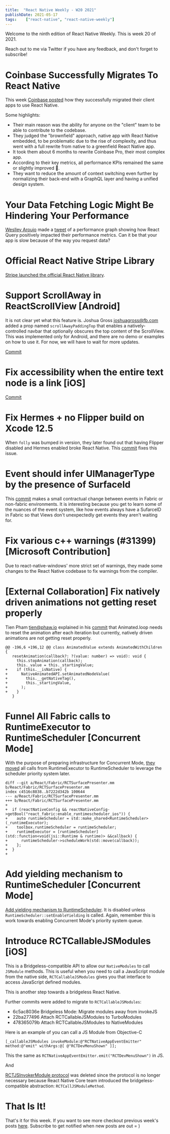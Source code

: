 ```yaml
---
title:  "React Native Weekly - W20 2021"
publishDate: 2021-05-17
tags:    ["react-native", "react-native-weekly"]
---
```



Welcome to the ninth edition of React Native Weekly. This is week 20 of 2021.

Reach out to me via Twitter if you have any feedback, and don't forget to subscribe!


# Coinbase Successfully Migrates To React Native

This week [Coinbase posted](https://blog.coinbase.com/announcing-coinbases-successful-transition-to-react-native-af4c591df971) how they successfully migrated their client apps to use React Native. 

Some highlights:

- Their main reason was the ability for anyone on the "client" team to be able to contribute to the codebase.
- They judged the "brownfield" approach, native app with React Native embedded, to be problematic due to the rise of complexity, and thus went with a full rewrite from native to a greenfield React Native app. 
- It took them about 6 months to rewrite Coinbase Pro, their most complex app.
- According to their key metrics, all performance KPIs remained the same or slightly improved 🤯.
- They want to reduce the amount of context switching even further by normalizing their back-end with a GraphQL layer and having a unified design system.



# Your Data Fetching Logic Might Be Hindering Your Performance


[Weslley Aroujo](https://twitter.com/_weslleyaraujo) made a [tweet](https://twitter.com/_weslleyaraujo/status/1393121444851326976?s=20) of a performance graph showing how React Query positively impacted their performance metrics. Can it be that your app is slow because of the way you request data? 


# Official React Native Stripe Library

[Stripe launched the official React Native library](https://twitter.com/StripeDev/status/1391863173926506501).



# Support ScrollAway in ReactScrollView [Android]

It is not clear yet what this feature is. Joshua Gross <joshuagross@fb.com> added a prop named `scrollAwayPaddingTop` that enables a natively-controlled navbar that optionally obscures the top content of the ScrollView. This was implemented only for Android, and there are no demo or examples on how to use it. For now, we will have to wait for more updates.

[Commit](https://github.com/facebook/react-native/commit/0ef5beee85) 


# Fix accessibility when the entire text node is a link [iOS]

[Commit](https://github.com/facebook/react-native/commit/83e5cdd369) 


# Fix Hermes + no Flipper build on Xcode 12.5

When `folly` was bumped in version, they later found out that having Flipper disabled and Hermes enabled broke React Native. This [commit](https://github.com/facebook/react-native/commit/b9243e00e3) fixes this issue.
 

# Event should infer UIManagerType by the presence of SurfaceId

This [commit](https://github.com/facebook/react-native/commit/52b45a44b4 ) makes a small contractual change between events in Fabric or non-fabric environments. It is interesting because you get to learn some of the nuances of the event system, like how events always have a SufarceID in Fabric so that Views don't unexpectedly get events they aren't waiting for.


# Fix various c++ warnings (#31399) [Microsoft Contribution]

Due to react-native-windows' more strict set of warnings, they made some changes to the React Native codebase to fix warnings from the compiler.

# [External Collaboration] Fix natively driven animations not getting reset properly 

Tien Pham <tien@phaw.io> explained in his [commit](https://github.com/facebook/react-native/commit/129180c77b) that Animated.loop needs to reset the animation after each iteration but currently, natively driven animations are not getting reset properly.

```
@@ -196,6 +196,12 @@ class AnimatedValue extends AnimatedWithChildren {
   resetAnimation(callback?: ?(value: number) => void): void {
     this.stopAnimation(callback);
     this._value = this._startingValue;
+    if (this.__isNative) {
+      NativeAnimatedAPI.setAnimatedNodeValue(
+        this.__getNativeTag(),
+        this._startingValue,
+      );
+    }
   }
```



# Funnel All Fabric calls to RuntimeExecutor to RuntimeScheduler [Concurrent Mode]


With the purpose of preparing infrastructure for Concurrent Mode, [they moved](https://github.com/facebook/react-native/commit/9b3c12dc87) all calls from RuntimeExecutor to RuntimeScheduler to leverage the scheduler priority system later.

```
diff --git a/React/Fabric/RCTSurfacePresenter.mm b/React/Fabric/RCTSurfacePresenter.mm
index c4516c8838..b7222d342b 100644
--- a/React/Fabric/RCTSurfacePresenter.mm
+++ b/React/Fabric/RCTSurfacePresenter.mm
+
+  if (reactNativeConfig && reactNativeConfig->getBool("react_fabric:enable_runtimescheduler_ios")) {
+    auto runtimeScheduler = std::make_shared<RuntimeScheduler>(_runtimeExecutor);
+    toolbox.runtimeScheduler = runtimeScheduler;
+    runtimeExecutor = [runtimeScheduler](std::function<void(jsi::Runtime & runtime)> &&callback) {
+      runtimeScheduler->scheduleWork(std::move(callback));
+    };
+  }
+
```

# Add yielding mechanism to RuntimeScheduler [Concurrent Mode]

[Add yielding mechanism to RuntimeScheduler](https://github.com/facebook/react-native/commit/52a995d611). It is disabled unless `RuntimeScheduler::setEnableYielding` is called. Again, remember this is work towards enabling Concurrent Mode's priority system queue.


# Introduce RCTCallableJSModules [iOS]

This is a Bridgeless-compatible API to allow our `NativeModules` to call `JSModule` methods. This is useful when you need to call a JavaScript module from the native side, `RCTCallableJSModules` gives you that interface to access JavaScript defined modules.  

This is another step towards a bridgeless React Native.


Further commits were added to migrate to `RCTCallableJSModules`:


- 6c5ac8036e Bridgeless Mode: Migrate modules away from invokeJS
- 22ba277496 Attach RCTCallableJSModules to TurboModules
- 478365079b Attach RCTCallableJSModules to NativeModules

Here is an example of you can call a JS Module from Objective-C

`[_callableJSModules invokeModule:@"RCTNativeAppEventEmitter" method:@"emit" withArgs:@[ @"RCTDevMenuShown" ]];`

This the same as `RCTNativeAppEventEmitter.emit("RCTDevMenuShown")` in JS.

And

[RCTJSInvokerModule protocol](https://github.com/facebook/react-native/commit/73fbe80fc4) was deleted since the protocol is no longer necessary because React Native Core team introduced the bridgeless-compatible abstraction: `RCTCallJSModuleMethod`.


# That Is It!

That's it for this week. If you want to see more checkout previous week's posts [here](/tags/react-native). Subscribe to get notified when new posts are out = )


